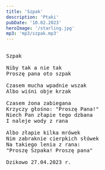 ```yaml
---
title: 'Szpak'
description: 'Ptaki'
pubDate: '10.02.2023'
heroImage: '/starling.jpg'
mp3: 'mp3/szpak.mp3'
---
```

<pre>
  
Szpak

Niby tak a nie tak
Proszę pana oto szpak

Czasem mucha wpadnie wszak
Albo wiśni obje krzak

Czasem żona zabiegana
Krzyczy głośno: "Proszę Pana!"
Niech Pan złapie tego dzbana
I naleje wody z rana

Albo złapie kilka mrówek
Nim zabraknie cierpkich słówek
Na takiego lenia z rana:
"Proszę Szpaka! Proszę pana"

Dzikowo 27.04.2023 r. 
  
</pre>
